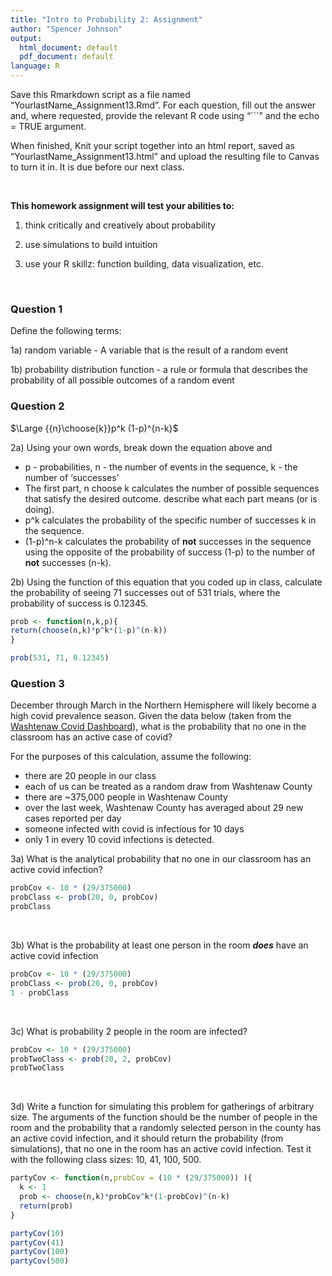 ```yaml
---
title: "Intro to Probability 2: Assignment"
author: "Spencer Johnson"
output:
  html_document: default
  pdf_document: default
language: R
---
```

<!-- To render the assignment in Rmarkdown, enter the command below in the R console -->
<!-- rmarkdown::render("Class_13_Assignment.Rmd") -->

Save this Rmarkdown script as a file named “YourlastName_Assignment13.Rmd”. 
For each question, fill out the answer and, where requested, 
provide the relevant R code using "```" and the echo = TRUE argument.

When finished, Knit your script together into an html report, 
saved as “YourlastName_Assignment13.html” and upload the 
resulting file to Canvas to turn it in. 
It is due before our next class.

\

**This homework assignment will test your abilities to:**

1. think critically and creatively about probability

2. use simulations to build intuition

3. use your R skillz: function building, data visualization, etc.

\

### Question 1

Define the following terms: 

1a) random variable - A variable that is the result of a random event
 
 
1b) probability distribution function - a rule or formula 
that describes the probability of all possible outcomes of a random event
 


### Question 2

<div class="centered">
$\Large {{n}\choose{k}}p^k (1-p)^{n-k}$
</div>

2a) Using your own words, break down the equation above and 

- p - probabilities, n - the number of events in the sequence, k - the number of 'successes'  
- The first part, n choose k calculates the number of possible sequences that satisfy the desired outcome.
describe what each part means (or is doing). 
- p^k calculates the probability of the specific number of successes k in the sequence.
- (1-p)^n-k calculates the probability of **not** successes in the sequence using the opposite of the probability of success (1-p) to the number of **not** successes (n-k).


2b) Using the function of this equation that you coded up in class, calculate the probability of 
seeing 71 successes out of 531 trials, where the probability of success is 0.12345.

```r
prob <- function(n,k,p){
return(choose(n,k)*p^k*(1-p)^(n-k))
}

prob(531, 71, 0.12345)
```



### Question 3



December through March in the Northern Hemisphere will likely become a high covid prevalence season.
Given the data below (taken from the [Washtenaw Covid Dashboard](https://www.washtenaw.org/3108/Cases)), 
what is the probability that no one in the classroom has an active case of covid?
\

For the purposes of this calculation, assume the following:

 - there are 20 people in our class\
 - each of us can be treated as a random draw from Washtenaw County\
 - there are ~375,000 people in Washtenaw County\
 - over the last week, Washtenaw County has averaged about 29 new cases reported per day\
 - someone infected with covid is infectious for 10 days\
 - only 1 in every 10 covid infections is detected.\

3a) What is the analytical probability that no one in our classroom 
has an active covid infection?
```r
probCov <- 10 * (29/375000)
probClass <- prob(20, 0, probCov)
probClass
```


\

3b) What is the probability at least one person in the room **_does_** have an active 
covid infection
```r
probCov <- 10 * (29/375000)
probClass <- prob(20, 0, probCov)
1 - probClass
```

\

3c) What is probability 2 people in the room are infected?
```r
probCov <- 10 * (29/375000)
probTwoClass <- prob(20, 2, probCov)
probTwoClass
```

\

3d) Write a function for simulating this problem for gatherings of arbitrary size.
The arguments of the function should be the number of people in the room 
and the probability that a randomly selected person in the county has an active covid infection,
and it should return the probability (from simulations), 
that no one in the room has an active covid infection.
Test it with the following class sizes: 10, 41, 100, 500. 

```r
partyCov <- function(n,probCov = (10 * (29/375000)) ){
  k <- 1
  prob <- choose(n,k)*probCov^k*(1-probCov)^(n-k)
  return(prob)
}

partyCov(10)
partyCov(41)
partyCov(100)
partyCov(500)
```


